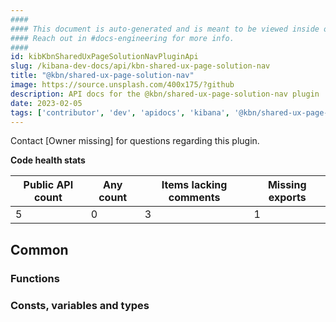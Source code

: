 ```yaml
---
####
#### This document is auto-generated and is meant to be viewed inside our experimental, new docs system.
#### Reach out in #docs-engineering for more info.
####
id: kibKbnSharedUxPageSolutionNavPluginApi
slug: /kibana-dev-docs/api/kbn-shared-ux-page-solution-nav
title: "@kbn/shared-ux-page-solution-nav"
image: https://source.unsplash.com/400x175/?github
description: API docs for the @kbn/shared-ux-page-solution-nav plugin
date: 2023-02-05
tags: ['contributor', 'dev', 'apidocs', 'kibana', '@kbn/shared-ux-page-solution-nav']
---
```




Contact [Owner missing] for questions regarding this plugin.

**Code health stats**

| Public API count  | Any count | Items lacking comments | Missing exports |
|-------------------|-----------|------------------------|-----------------|
| 5 | 0 | 3 | 1 |

## Common

### Functions
<DocDefinitionList data={kbnSharedUxPageSolutionNavObj.common.functions}/>

### Consts, variables and types
<DocDefinitionList data={kbnSharedUxPageSolutionNavObj.common.misc}/>

